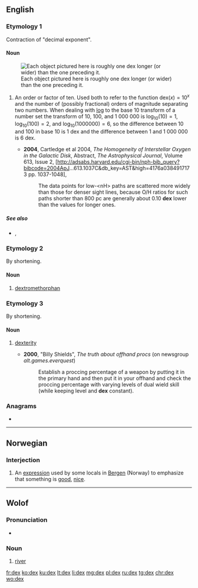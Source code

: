 {{also|Dex|dex-}}
==English==

===Etymology 1===
Contraction of "decimal exponent".

====Noun====
{{en-noun|dexes}}
[[File:Icons 1e-6m to 1e5m squares 512pixel.png|thumb|Each object pictured here is roughly one dex longer (or wider) than the one preceding it.]]
# {{label|en|physics|and|astrophysics}} An order or factor of ten. Used both to refer to the function <math>\mathrm{dex}(x) = 10^x</math> and the number of (possibly fractional) orders of magnitude separating two numbers. When dealing with [[log]] to the base 10 transform of a number set the transform of 10, 100, and 1 000 000 is <math>\log_{10}(10) = 1</math>, <math>\log_{10}(100) = 2</math>, and <math>\log_{10}(1 000 000) = 6</math>, so the difference between 10 and 100 in base 10 is 1 dex and the difference between 1 and 1 000 000 is 6 dex.
#* '''2004''', Cartledge et al 2004, ''The Homogeneity of Interstellar Oxygen in the Galactic Disk'', Abstract, ''The Astrophysical Journal'', Volume 613, Issue 2, [http://adsabs.harvard.edu/cgi-bin/nph-bib_query?bibcode=2004ApJ...613.1037C&amp;db_key=AST&amp;high=4176a0384917173 pp. 1037-1048],
#*: The data points for <nowiki>low-<nH></nowiki> paths are scattered more widely than those for denser sight lines, because O/H ratios for such paths shorter than 800 pc are generally about 0.10 '''dex''' lower than the values for longer ones.

=====See also=====
* {{l|en|order of magnitude}}, {{l|en|decibel}}

===Etymology 2===
By shortening.

====Noun====
{{en-noun|-}}

# {{label|en|informal}} [[dextromethorphan]]

===Etymology 3===
By shortening.

====Noun====
{{en-noun|-}}

# {{label|en|RPG}} [[dexterity]]
#* '''2000''', "Billy Shields", ''The truth about offhand procs'' (on newsgroup ''alt.games.everquest'')
#*: Establish a proccing percentage of a weapon by putting it in the primary hand and then put it in your offhand and check the proccing percentage with varying levels of dual wield skill (while keeping level and '''dex''' constant).

===Anagrams===
* {{l|en|Exd.}}

----

==Norwegian==

===Interjection===
{{head|no|interjection}}

# An [[expression]] used by some locals in [[w:Bergen|Bergen]] (Norway) to emphasize that something is [[good]], [[nice]].

{{attention|no}}

----

==Wolof==

===Pronunciation===
* {{IPA|/dɛx/|lang=wo}}

===Noun===
{{head|wo|noun}}

# [[river]]

[[fr:dex]]
[[ko:dex]]
[[ku:dex]]
[[lt:dex]]
[[li:dex]]
[[mg:dex]]
[[pl:dex]]
[[ru:dex]]
[[tg:dex]]
[[chr:dex]]
[[wo:dex]]